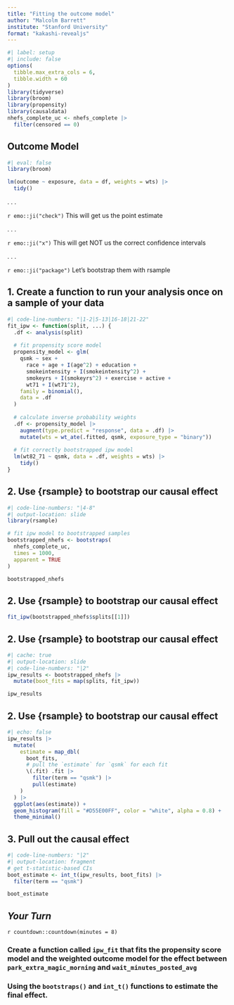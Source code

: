 ```yaml
---
title: "Fitting the outcome model"
author: "Malcolm Barrett"
institute: "Stanford University"
format: "kakashi-revealjs"
---
```


```r
#| label: setup
#| include: false
options(
  tibble.max_extra_cols = 6, 
  tibble.width = 60
)
library(tidyverse)
library(broom)
library(propensity)
library(causaldata)
nhefs_complete_uc <- nhefs_complete |>
  filter(censored == 0)
```

## Outcome Model {.large}

```r
#| eval: false
library(broom)

lm(outcome ~ exposure, data = df, weights = wts) |>
  tidy()
```

. . .

`r emo::ji("check")` This will get us the point estimate  

. . .

`r emo::ji("x")` This will get NOT us the correct confidence intervals  

. . .

`r emo::ji("package")` Let's bootstrap them with rsample

## 1. Create a function to run your analysis once on a sample of your data

::: {.small}

```r
#| code-line-numbers: "|1-2|5-13|16-18|21-22"
fit_ipw <- function(split, ...) {
  .df <- analysis(split)
  
  # fit propensity score model
  propensity_model <- glm(
    qsmk ~ sex + 
      race + age + I(age^2) + education + 
      smokeintensity + I(smokeintensity^2) + 
      smokeyrs + I(smokeyrs^2) + exercise + active + 
      wt71 + I(wt71^2), 
    family = binomial(), 
    data = .df
  )
  
  # calculate inverse probability weights
  .df <- propensity_model |>
    augment(type.predict = "response", data = .df) |>
    mutate(wts = wt_ate(.fitted, qsmk, exposure_type = "binary"))
  
  # fit correctly bootstrapped ipw model
  lm(wt82_71 ~ qsmk, data = .df, weights = wts) |>
    tidy()
}
```
:::

## 2. Use {rsample} to bootstrap our causal effect

```r
#| code-line-numbers: "|4-8"
#| output-location: slide
library(rsample)

# fit ipw model to bootstrapped samples
bootstrapped_nhefs <- bootstraps(
  nhefs_complete_uc, 
  times = 1000, 
  apparent = TRUE
)

bootstrapped_nhefs
```

## 2. Use {rsample} to bootstrap our causal effect

```r
fit_ipw(bootstrapped_nhefs$splits[[1]])
```

## 2. Use {rsample} to bootstrap our causal effect

```r
#| cache: true
#| output-location: slide
#| code-line-numbers: "|2"
ipw_results <- bootstrapped_nhefs |> 
  mutate(boot_fits = map(splits, fit_ipw)) 

ipw_results
```

## 2. Use {rsample} to bootstrap our causal effect

```r
#| echo: false
ipw_results |>
  mutate(
    estimate = map_dbl(
      boot_fits,
      # pull the `estimate` for `qsmk` for each fit
      \(.fit) .fit |>
        filter(term == "qsmk") |>
        pull(estimate)
    )
  ) |>
  ggplot(aes(estimate)) +
  geom_histogram(fill = "#D55E00FF", color = "white", alpha = 0.8) + 
  theme_minimal()
```


## 3. Pull out the causal effect

```r
#| code-line-numbers: "|2"
#| output-location: fragment
# get t-statistic-based CIs
boot_estimate <- int_t(ipw_results, boot_fits) |> 
  filter(term == "qsmk")

boot_estimate
```

## *Your Turn*

`r countdown::countdown(minutes = 8)`

### Create a function called `ipw_fit` that fits the propensity score model and the weighted outcome model for the effect between `park_extra_magic_morning` and `wait_minutes_posted_avg`

### Using the `bootstraps()` and `int_t()` functions to estimate the final effect.


